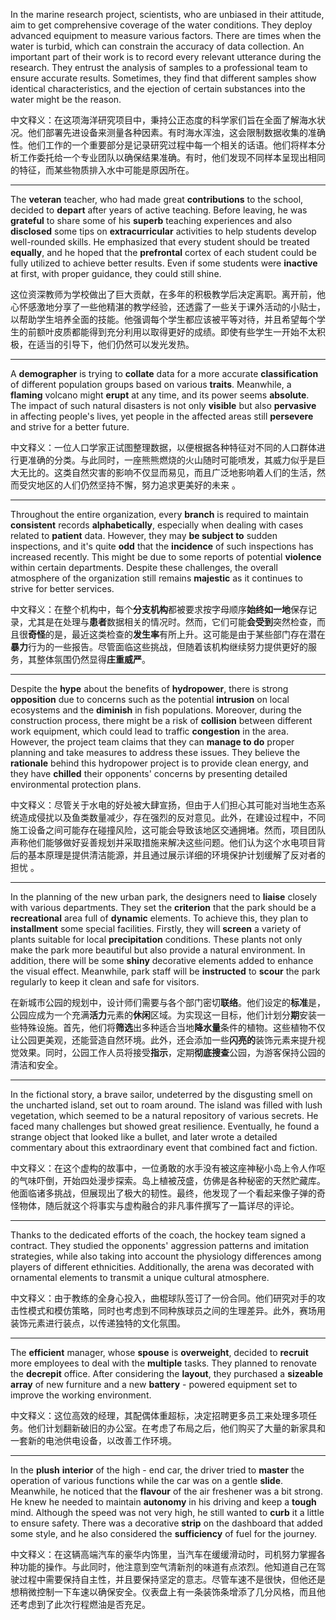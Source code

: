 In the marine research project, scientists, who are unbiased in their attitude, aim to get comprehensive coverage of the water conditions. They deploy advanced equipment to measure various factors. There are times when the water is turbid, which can constrain the accuracy of data collection. An important part of their work is to record every relevant utterance during the research. They entrust the analysis of samples to a professional team to ensure accurate results. Sometimes, they find that different samples show identical characteristics, and the ejection of certain substances into the water might be the reason. 

中文释义：在这项海洋研究项目中，秉持公正态度的科学家们旨在全面了解海水状况。他们部署先进设备来测量各种因素。有时海水浑浊，这会限制数据收集的准确性。他们工作的一个重要部分是记录研究过程中每一个相关的话语。他们将样本分析工作委托给一个专业团队以确保结果准确。有时，他们发现不同样本呈现出相同的特征，而某些物质排入水中可能是原因所在。  

___

The **veteran** teacher, who had made great **contributions** to the school, decided to **depart** after years of active teaching. Before leaving, he was **grateful** to share some of his **superb** teaching experiences and also **disclosed** some tips on **extracurricular** activities to help students develop well-rounded skills. He emphasized that every student should be treated **equally**, and he hoped that the **prefrontal** cortex of each student could be fully utilized to achieve better results. Even if some students were **inactive** at first, with proper guidance, they could still shine. 

这位资深教师为学校做出了巨大贡献，在多年的积极教学后决定离职。离开前，他心怀感激地分享了一些他精湛的教学经验，还透露了一些关于课外活动的小贴士，以帮助学生培养全面的技能。他强调每个学生都应该被平等对待，并且希望每个学生的前额叶皮质都能得到充分利用以取得更好的成绩。即使有些学生一开始不太积极，在适当的引导下，他们仍然可以发光发热。  

___

A **demographer** is trying to **collate** data for a more accurate **classification** of different population groups based on various **traits**. Meanwhile, a **flaming** volcano might **erupt** at any time, and its power seems **absolute**. The impact of such natural disasters is not only **visible** but also **pervasive** in affecting people's lives, yet people in the affected areas still **persevere** and strive for a better future. 

中文释义：一位人口学家正试图整理数据，以便根据各种特征对不同的人口群体进行更准确的分类。与此同时，一座熊熊燃烧的火山随时可能喷发，其威力似乎是巨大无比的。这类自然灾害的影响不仅显而易见，而且广泛地影响着人们的生活，然而受灾地区的人们仍然坚持不懈，努力追求更美好的未来 。 

___

Throughout the entire organization, every **branch** is required to maintain **consistent** records **alphabetically**, especially when dealing with cases related to **patient** data. However, they may **be subject to** sudden inspections, and it's quite **odd** that the **incidence** of such inspections has increased recently. This might be due to some reports of potential **violence** within certain departments. Despite these challenges, the overall atmosphere of the organization still remains **majestic** as it continues to strive for better services. 

中文释义：在整个机构中，每个**分支机构**都被要求按字母顺序**始终如一地**保存记录，尤其是在处理与**患者**数据相关的情况时。然而，它们可能**会受到**突然检查，而且很**奇怪**的是，最近这类检查的**发生率**有所上升。这可能是由于某些部门存在潜在**暴力**行为的一些报告。尽管面临这些挑战，但随着该机构继续努力提供更好的服务，其整体氛围仍然显得**庄重威严**。  

___

Despite the **hype** about the benefits of **hydropower**, there is strong **opposition** due to concerns such as the potential **intrusion** on local ecosystems and the **diminish** in fish populations. Moreover, during the construction process, there might be a risk of **collision** between different work equipment, which could lead to traffic **congestion** in the area. However, the project team claims that they can **manage to do** proper planning and take measures to address these issues. They believe the **rationale** behind this hydropower project is to provide clean energy, and they have **chilled** their opponents' concerns by presenting detailed environmental protection plans. 

中文释义：尽管关于水电的好处被大肆宣扬，但由于人们担心其可能对当地生态系统造成侵扰以及鱼类数量减少，存在强烈的反对意见。此外，在建设过程中，不同施工设备之间可能存在碰撞风险，这可能会导致该地区交通拥堵。然而，项目团队声称他们能够做好妥善规划并采取措施来解决这些问题。他们认为这个水电项目背后的基本原理是提供清洁能源，并且通过展示详细的环境保护计划缓解了反对者的担忧 。  

___

In the planning of the new urban park, the designers need to **liaise** closely with various departments. They set the **criterion** that the park should be a **recreational** area full of **dynamic** elements. To achieve this, they plan to **installment** some special facilities. Firstly, they will **screen** a variety of plants suitable for local **precipitation** conditions. These plants not only make the park more beautiful but also provide a natural environment. In addition, there will be some **shiny** decorative elements added to enhance the visual effect. Meanwhile, park staff will be **instructed** to **scour** the park regularly to keep it clean and safe for visitors. 

在新城市公园的规划中，设计师们需要与各个部门密切**联络**。他们设定的**标准**是，公园应成为一个充满**活力**元素的**休闲**区域。为实现这一目标，他们计划分**期**安装一些特殊设施。首先，他们将**筛选**出多种适合当地**降水量**条件的植物。这些植物不仅让公园更美观，还能营造自然环境。此外，还会添加一些**闪亮的**装饰元素来提升视觉效果。同时，公园工作人员将接受**指示**，定期**彻底搜查**公园，为游客保持公园的清洁和安全。  

___

In the fictional story, a brave sailor, undeterred by the disgusting smell on the uncharted island, set out to roam around. The island was filled with lush vegetation, which seemed to be a natural repository of various secrets. He faced many challenges but showed great resilience. Eventually, he found a strange object that looked like a bullet, and later wrote a detailed commentary about this extraordinary event that combined fact and fiction. 

中文释义：在这个虚构的故事中，一位勇敢的水手没有被这座神秘小岛上令人作呕的气味吓倒，开始四处漫步探索。岛上植被茂盛，仿佛是各种秘密的天然贮藏库。他面临诸多挑战，但展现出了极大的韧性。最终，他发现了一个看起来像子弹的奇怪物体，随后就这个将事实与虚构融合的非凡事件撰写了一篇详尽的评论。 

___

Thanks to the dedicated efforts of the coach, the hockey team signed a contract. They studied the opponents' aggression patterns and imitation strategies, while also taking into account the physiology differences among players of different ethnicities. Additionally, the arena was decorated with ornamental elements to transmit a unique cultural atmosphere. 

中文释义：由于教练的全身心投入，曲棍球队签订了一份合同。他们研究对手的攻击性模式和模仿策略，同时也考虑到不同种族球员之间的生理差异。此外，赛场用装饰元素进行装点，以传递独特的文化氛围。  

___

The **efficient** manager, whose **spouse** is **overweight**, decided to **recruit** more employees to deal with the **multiple** tasks. They planned to renovate the **decrepit** office. After considering the **layout**, they purchased a **sizeable** **array** of new furniture and a new **battery** - powered equipment set to improve the working environment. 

中文释义：这位高效的经理，其配偶体重超标，决定招聘更多员工来处理多项任务。他们计划翻新破旧的办公室。在考虑了布局之后，他们购买了大量的新家具和一套新的电池供电设备，以改善工作环境。 

___

In the **plush** **interior** of the high - end car, the driver tried to **master** the operation of various functions while the car was on a gentle **slide**. Meanwhile, he noticed that the **flavour** of the air freshener was a bit strong. He knew he needed to maintain **autonomy** in his driving and keep a **tough** mind. Although the speed was not very high, he still wanted to **curb** it a little to ensure safety. There was a decorative **strip** on the dashboard that added some style, and he also considered the **sufficiency** of fuel for the journey. 

中文释义：在这辆高端汽车的豪华内饰里，当汽车在缓缓滑动时，司机努力掌握各种功能的操作。与此同时，他注意到空气清新剂的味道有点浓烈。他知道自己在驾驶过程中需要保持自主性，并且要保持坚定的意志。尽管车速不是很快，但他还是想稍微控制一下车速以确保安全。仪表盘上有一条装饰条增添了几分风格，而且他还考虑到了此次行程燃油是否充足。  